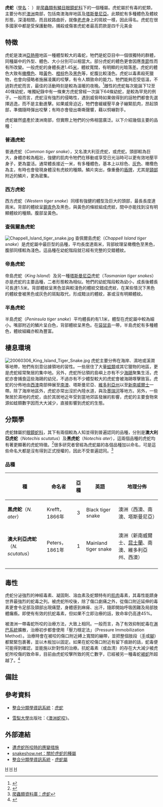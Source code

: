 {{Speciesbox 
| taxon = Notechis scutatus
| authority = Peters, 1861
}}

'''虎蛇'''（[[學名|學名]]：''{{lang|la|Notechis scutatus}}'' ）是[[爬蟲類|爬蟲類]][[有鱗目|有鱗目]][[眼鏡蛇科|眼鏡蛇科]]下的一個種屬。虎蛇屬於有毒的蛇類，主要分布於[[澳洲|澳洲]]南部，包括南澳海岸地區及[[塔斯曼尼亞|塔斯曼尼亞]]。此類蛇有多種體色及體紋形態，深淺相間，而且紋路曲折，就像[[老虎|老虎]]身上的斑紋一樣，因此得名。虎蛇在很多國家中都是受保護動物，捕殺或傷害虎蛇者最高罰款是四千元美金

== 特徵 ==
虎蛇是澳洲[[亞熱帶|亞熱帶]]地區一種體型較大的毒蛇，牠們是蛇亞目中一個很獨特的群體，同種屬中的外型、體色、大小分別可以相當大。部分虎蛇的體色更會因應[[季節|季節]]性而有所改變。一般虎蛇的身體長達1.45[[米_(單位)|米]]，體紋寬闊，有明顯的光暗落差。虎蛇的體色大致有[[橄欖色|橄欖色]]、暗[[黃|黃]]色、[[橙|橙]][[棕|棕]]色及[[黑色|黑色]]等，蛇腹比較淺色。虎蛇以毒素殺死獵物，也會向侵略者施展凌厲的咬擊，有令人類致命的能力。牠們能夠忍受低溫，不過對虎蛇而言，最佳的活動時刻是較為溫暖的夜晚。<ref name="Southwest">{{cite book |author= R‧布朗尼‧谷巴、B‧布希、B‧馬因、D‧羅便臣 |title= 《Reptiles and Frogs in the Bush: Southwestern Australia》|year= 2007年|month= |publisher= [[西澳大學|西澳大學]]出版社|isbn= 9778 1 920694 74 6 |pages=頁254至255|chapter= |chapterurl= |quote=}}</ref>雌性的虎蛇每次能誕下12至40條幼蛇，唯獨紀錄中有一條東方虎蛇曾經一次誕下64條幼蛇，是較為罕見的例子。一般而言，虎蛇沒有強烈的侵略性，遇到威脅時如果做得到的話牠們都會先選擇逃逸，而不是主動進擊。如果威脅迫近，牠們會緩緩壓平身子繃緊肌肉，昂起頭部，準備隨時彈出咬擊；有時亦會發出嘶嘶聲響，藉以恫嚇對手。

虎蛇雖然盛產於澳洲南部，但實際上牠們的分佈相當廣泛。以下介紹幾個主要的品種：

=== 普通虎蛇 ===
普通虎蛇（''Common tiger snake''），又名澳大利亚虎蛇，或虎蛇。頭部較為巨大，身體亦較為粗壯，強健的肌肉令牠們在移動或享受日光浴時可以更有效地壓平身子，更為靈活。通常體長接近一米，有多種體色，基本上以棕色、[[灰色|灰色]]、橄欖色為主，有時也會發現身體沒有虎紋的種類。鱗片突出，像重疊的[[盾|盾牌]]，尤其是[[頸部|頸部]]附近的鱗片，更為密集。

=== 西方虎蛇 ===
西方虎蛇（''Western tiger snake''）同樣有強健的體型及巨大的頭部，最長長度達兩米。背部的體紋呈[[鋼青色|鋼青色]]及黑色，與黃色的條紋組成虎紋，間中亦能找到沒有明顯體紋的種類。腹部呈黃色。

=== 查佩爾島虎蛇 ===
[[File:Chappell_Island_tiger_snake.jpg|thumb]]
查佩爾島虎蛇（''Chappell Island tiger snake''）是虎蛇屬中最巨型的品種，平均長度達兩米，背部紋理呈橄欖色至黑色，腹部同樣較為淺色。這品種在幼蛇階段就已經有完整的交錯體紋。

=== 帝島虎蛇 ===
帝島虎蛇（''King Island''）及另一種[[塔斯曼尼亞|塔斯曼尼亞]]虎蛇（''Tasmanian tiger snakes''）亦是虎蛇的主要品種，二者形態較為相似。牠們的幼蛇階段較為幼小，成長後體長可長達1.5米。背部體紋呈黑色並與較淺色的體紋交錯成虎紋，在某些情況下黑色的體紋會被黑色或灰色的斑點取代，形成黯淡的體紋，甚或沒有明顯體紋。

=== 半島虎蛇 ===
半島虎蛇（''Peninsula tiger snake''）平均體長約有1.1米，體型在虎蛇屬中較為細小。嘴部附近的鱗片呈白色，背部體紋呈黑色。在[[袋鼠島|袋鼠島]]一帶，半島虎蛇有多種體色，體紋組織亦較為豐富。

== 棲息環境 ==
[[File:20060306_King_Island_Tiger_Snake.jpg|thumb]]
虎蛇主要分佈在海岸、濕地或溪澗等地帶，牠們有刻意佔據領地的習性。一些居住了大量[[蛙|蛙類]]或其它獵物的地區，更是虎蛇經常聚居的集中地。另外，虎蛇所佔領的島嶼上亦有不少[[海鷗|海鷗]]聚集生活，虎蛇亦會捕食這些海鷗的幼兒，不過亦有不少體型較大的虎蛇會被海鷗啄擊致盲。虎蛇的分佈地由[[西澳大利亞州|西澳]]南部伸展至[[南澳大利亞州|南澳]]、塔斯曼尼亞、[[維多利亞州|維多利亞州]]以至[[新南威爾士|新南威爾士]]一帶。除了海岸地區外，虎蛇亦常出沒於內陸水道，與及[[墨累河|墨瑞河]]等地方。另外，一些聚居於濕地的虎蛇，由於其居地近年受到當地郊區發展的影響，虎蛇的主要食物來源如蛙類數字因而大大減少，直接影響到虎蛇的生態。


== 分類學 ==
虎蛇隸屬於[[眼鏡蛇科|眼鏡蛇科]]，其下有兩個較為人知並得到普遍認同的品種，分別是'''澳大利亞虎蛇'''（''Notechis scutatus''）及'''黑虎蛇'''（''Notechis ater''），這兩個品種的虎蛇均有著更顯著的虎蛇特徵。<ref>{{Cite web |url=http://www.itis.gov/servlet/SingleRpt/SingleRpt?search_topic=TSN&search_value=700234 |title=整合分類學資訊系統：虎蛇 |access-date=2008-05-03 |archive-date=2020-09-25 |archive-url=https://web.archive.org/web/20200925013142/https://www.itis.gov/servlet/SingleRpt/SingleRpt?search_topic=TSN&search_value=700234 |dead-url=no }}</ref>很多研究者曾經為虎蛇屬的各個品種加以命名，可是這些命名大都是沒有得到正式授權的，因此不受普遍認同。<ref>[http://reptile-database.reptarium.cz/species.php?genus=Notechis&species=scutatus 爬蟲類資料庫：虎蛇]</ref> 

=== 品種 ===
{|cellspacing=0 cellpadding=2 border=1 style="border-collapse: collapse;"
!bgcolor="#f0f0f0"|種
!bgcolor="#f0f0f0"|命名者
!bgcolor="#f0f0f0"|亞種
!bgcolor="#f0f0f0"|英語
!bgcolor="#f0f0f0"|地理分佈
|-
|'''黑虎蛇'''（''N. ater''）
|Krefft，1866年
|align="center"|3
|Black tiger snake
|澳洲（西澳、南澳、塔斯曼尼亞）
|-
|'''澳大利亞虎蛇'''（''N. scutatus''）
|Peters，1861年
|align="center"|1
|Mainland tiger snake
|澳洲（新南威爾士、[[昆士蘭|昆士蘭]]、南澳、維多利亞州、西澳）
|-
|}

== 毒性 ==
虎蛇分泌強烈的神經毒素、凝固劑、溶血素及蛇類特有的[[肌肉|肌肉]]毒素，其毒性能躋身世界最強烈的蛇毒之列。被虎蛇所咬後，除了傷口劇痛之外，從傷口附近延伸的毒素更會令足部及頸部出現痛楚，身體感到麻痺、出汗，隨即開始呼吸困難及局部肢體癱瘓。即使有有效的抗蛇毒素，但如果不立即治療的話，致命率仍高達45%。

被澳洲一帶毒蛇所咬的治療方法，大致上相同。一般而言，為了有效抑制蛇毒在[[淋巴系統|淋巴系統]]擴散，治療初步都會使用「壓力穩定法」（Pressure Immobilization Method）。治療時會在被咬的傷口附近縛上寬闊的繃帶，並把整個肢段（[[手|手]]或[[腳|腳]]）都緊緊包裹著，並以木板加以固定。如果在蛇咬傷口附近有留下痕跡的話，蛇毒便可能得到確認，並能施以針對性的治療。抗蛇毒素（或血清）的存在大大減少被虎蛇所咬傷的致命率，目前由虎蛇咬擊所致的死亡數字，已經被另一種毒蛇[[褐蛇|褐蛇]]所超越了。<ref>{{cite web |url=http://www.usyd.edu.au/anaes/venom/snakebite.html |title=《Australian Snake Bites》 |accessdate=2008-03-23 |author=基斯‧湯臣 |authorlink= |coauthors= |date=2003年11月 |year= |month= |work=澳洲的中毒表徵 |publisher=[[雪梨大學|雪梨大學]] |quote= |deadurl=yes |archiveurl=https://web.archive.org/web/20080215234205/http://www.usyd.edu.au/anaes/venom/snakebite.html |archivedate=2008-02-15 }}</ref> 

== 備註 ==
{{Reflist}}

== 參考資料 ==
* {{en}}[[整合分類學資訊系統|整合分類學資訊系統]]：[http://www.itis.gov/servlet/SingleRpt/SingleRpt?search_topic=TSN&search_value=700234 虎蛇] {{Wayback|url=http://www.itis.gov/servlet/SingleRpt/SingleRpt?search_topic=TSN&search_value=700234 |date=20200925013142 }}
* {{en}}[[雪梨大學|雪梨大學]]出版社：《[https://web.archive.org/web/20080215234205/http://www.usyd.edu.au/anaes/venom/snakebite.html 澳洲蛇咬]》。

== 外部連結 ==
* [http://www.survivaliq.com/survival/poisonous-snakes-and-lizards-tiger-snake.htm 遭虎蛇所咬時的應變措施]{{Wayback|url=http://www.survivaliq.com/survival/poisonous-snakes-and-lizards-tiger-snake.htm |date=20050301172958 }}
* [http://www.snakeshow.net/downloads/snake-tigersnakesofthegenusnotechis.pdf snakeshow.net：關於虎蛇的種屬] {{Wayback|url=http://www.snakeshow.net/downloads/snake-tigersnakesofthegenusnotechis.pdf |date=20200924113759 }}
* [[整合分類學資訊系統|整合分類學資訊系統]] - [http://www.itis.usda.gov/servlet/SingleRpt/SingleRpt?search_topic=TSN&search_value=700234 虎蛇屬]{{Webarchive|url=https://archive.is/20081006223342/http://www.itis.usda.gov/servlet/SingleRpt/SingleRpt?search_topic=TSN&search_value=700234 |date=2008-10-06 }}
{{taxonbar}}
[[Category:_1861年描述的动物|H]]
[[Category:虎蛇属|H]]
[[Category:西澳大利亞州|H]]